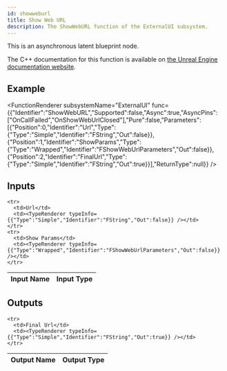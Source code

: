```yaml
---
id: showweburl
title: Show Web URL
description: The ShowWebURL function of the ExternalUI subsystem.
---
```



This is an asynchronous latent blueprint node.

The C++ documentation for this function is available on [the Unreal Engine documentation website](https://dev.epicgames.com/documentation/en-us/unreal-engine/API/Plugins/OnlineSubsystem/Interfaces/IOnlineExternalUI/).

## Example

<FunctionRenderer subsystemName="ExternalUI" func={{"Identifier":"ShowWebURL","Supported":false,"Async":true,"AsyncPins":["OnCallFailed","OnShowWebUrlClosed"],"Pure":false,"Parameters":[{"Position":0,"Identifier":"Url","Type":{"Type":"Simple","Identifier":"FString","Out":false}},{"Position":1,"Identifier":"ShowParams","Type":{"Type":"Wrapped","Identifier":"FShowWebUrlParameters","Out":false}},{"Position":2,"Identifier":"FinalUrl","Type":{"Type":"Simple","Identifier":"FString","Out":true}}],"ReturnType":null}} />

## Inputs


<table>
  <thead>
    <tr>
      <th>Input Name</th>
      <th>Input Type</th>
    </tr>
  </thead>
  <tbody>
    
    <tr>
      <td>Url</td>
      <td><TypeRenderer typeInfo={{"Type":"Simple","Identifier":"FString","Out":false}} /></td>
    </tr>
    <tr>
      <td>Show Params</td>
      <td><TypeRenderer typeInfo={{"Type":"Wrapped","Identifier":"FShowWebUrlParameters","Out":false}} /></td>
    </tr>
  </tbody>
</table>


## Outputs


<table>
  <thead>
    <tr>
      <th>Output Name</th>
      <th>Output Type</th>
    </tr>
  </thead>
  <tbody>
    
    <tr>
      <td>Final Url</td>
      <td><TypeRenderer typeInfo={{"Type":"Simple","Identifier":"FString","Out":true}} /></td>
    </tr>
  </tbody>
</table>


